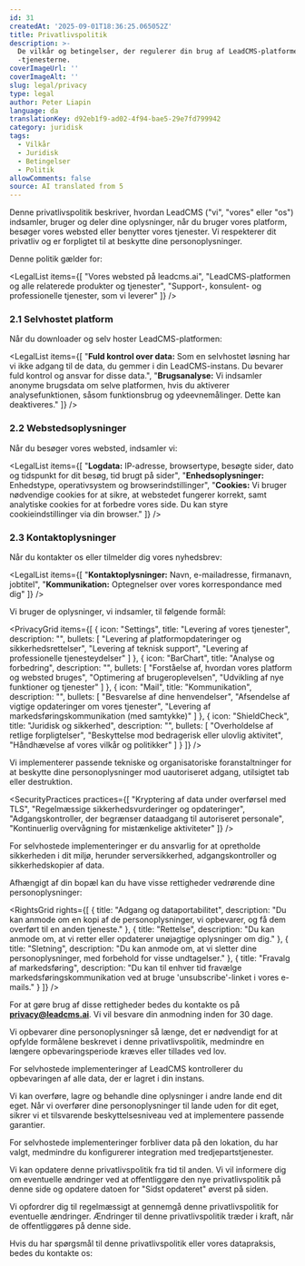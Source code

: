 ```yaml
---
id: 31
createdAt: '2025-09-01T18:36:25.065052Z'
title: Privatlivspolitik
description: >-
  De vilkår og betingelser, der regulerer din brug af LeadCMS-platformen og
  -tjenesterne.
coverImageUrl: ''
coverImageAlt: ''
slug: legal/privacy
type: legal
author: Peter Liapin
language: da
translationKey: d92eb1f9-ad02-4f94-bae5-29e7fd799942
category: juridisk
tags:
  - Vilkår
  - Juridisk
  - Betingelser
  - Politik
allowComments: false
source: AI translated from 5
---
```


<LegalSection title="1. Introduktion">

Denne privatlivspolitik beskriver, hvordan LeadCMS ("vi", "vores" eller "os") indsamler, bruger og deler dine oplysninger, når du bruger vores platform, besøger vores websted eller benytter vores tjenester. Vi respekterer dit privatliv og er forpligtet til at beskytte dine personoplysninger.

Denne politik gælder for:

<LegalList items={[
  "Vores websted på leadcms.ai",
  "LeadCMS-platformen og alle relaterede produkter og tjenester",
  "Support-, konsulent- og professionelle tjenester, som vi leverer"
]} />

</LegalSection>

<LegalSection title="2. Oplysninger, vi indsamler">

### 2.1 Selvhostet platform

Når du downloader og selv hoster LeadCMS-platformen:

<LegalList items={[
  "<strong>Fuld kontrol over data:</strong> Som en selvhostet løsning har vi ikke adgang til de data, du gemmer i din LeadCMS-instans. Du bevarer fuld kontrol og ansvar for disse data.",
  "<strong>Brugsanalyse:</strong> Vi indsamler anonyme brugsdata om selve platformen, hvis du aktiverer analysefunktionen, såsom funktionsbrug og ydeevnemålinger. Dette kan deaktiveres."
]} />

### 2.2 Webstedsoplysninger

Når du besøger vores websted, indsamler vi:

<LegalList items={[
  "<strong>Logdata:</strong> IP-adresse, browsertype, besøgte sider, dato og tidspunkt for dit besøg, tid brugt på sider",
  "<strong>Enhedsoplysninger:</strong> Enhedstype, operativsystem og browserindstillinger",
  "<strong>Cookies:</strong> Vi bruger nødvendige cookies for at sikre, at webstedet fungerer korrekt, samt analytiske cookies for at forbedre vores side. Du kan styre cookieindstillinger via din browser."
]} />

### 2.3 Kontaktoplysninger

Når du kontakter os eller tilmelder dig vores nyhedsbrev:

<LegalList items={[
  "<strong>Kontaktoplysninger:</strong> Navn, e-mailadresse, firmanavn, jobtitel",
  "<strong>Kommunikation:</strong> Optegnelser over vores korrespondance med dig"
]} />

</LegalSection>

<LegalSection title="3. Hvordan vi bruger dine oplysninger">

Vi bruger de oplysninger, vi indsamler, til følgende formål:

<PrivacyGrid items={[
  {
    icon: "Settings",
    title: "Levering af vores tjenester",
    description: "",
    bullets: [
      "Levering af platformopdateringer og sikkerhedsrettelser",
      "Levering af teknisk support",
      "Levering af professionelle tjenesteydelser"
    ]
  },
  {
    icon: "BarChart",
    title: "Analyse og forbedring",
    description: "",
    bullets: [
      "Forståelse af, hvordan vores platform og websted bruges",
      "Optimering af brugeroplevelsen",
      "Udvikling af nye funktioner og tjenester"
    ]
  },
  {
    icon: "Mail",
    title: "Kommunikation",
    description: "",
    bullets: [
      "Besvarelse af dine henvendelser",
      "Afsendelse af vigtige opdateringer om vores tjenester",
      "Levering af markedsføringskommunikation (med samtykke)"
    ]
  },
  {
    icon: "ShieldCheck",
    title: "Juridisk og sikkerhed",
    description: "",
    bullets: [
      "Overholdelse af retlige forpligtelser",
      "Beskyttelse mod bedragerisk eller ulovlig aktivitet",
      "Håndhævelse af vores vilkår og politikker"
    ]
  }
]} />

</LegalSection>

<LegalSection title="4. Datasikkerhed">

Vi implementerer passende tekniske og organisatoriske foranstaltninger for at beskytte dine personoplysninger mod uautoriseret adgang, utilsigtet tab eller destruktion.

<SecurityPractices practices={[
  "Kryptering af data under overførsel med TLS",
  "Regelmæssige sikkerhedsvurderinger og opdateringer",
  "Adgangskontroller, der begrænser dataadgang til autoriseret personale",
  "Kontinuerlig overvågning for mistænkelige aktiviteter"
]} />

For selvhostede implementeringer er du ansvarlig for at opretholde sikkerheden i dit miljø, herunder serversikkerhed, adgangskontroller og sikkerhedskopier af data.

</LegalSection>

<LegalSection title="5. Dine rettigheder og valg">

Afhængigt af din bopæl kan du have visse rettigheder vedrørende dine personoplysninger:

<RightsGrid rights={[
  {
    title: "Adgang og dataportabilitet",
    description: "Du kan anmode om en kopi af de personoplysninger, vi opbevarer, og få dem overført til en anden tjeneste."
  },
  {
    title: "Rettelse",
    description: "Du kan anmode om, at vi retter eller opdaterer unøjagtige oplysninger om dig."
  },
  {
    title: "Sletning",
    description: "Du kan anmode om, at vi sletter dine personoplysninger, med forbehold for visse undtagelser."
  },
  {
    title: "Fravalg af markedsføring",
    description: "Du kan til enhver tid fravælge markedsføringskommunikation ved at bruge 'unsubscribe'-linket i vores e-mails."
  }
]} />

For at gøre brug af disse rettigheder bedes du kontakte os på **privacy@leadcms.ai**. Vi vil besvare din anmodning inden for 30 dage.

</LegalSection>

<LegalSection title="6. Opbevaring af data">

Vi opbevarer dine personoplysninger så længe, det er nødvendigt for at opfylde formålene beskrevet i denne privatlivspolitik, medmindre en længere opbevaringsperiode kræves eller tillades ved lov.

For selvhostede implementeringer af LeadCMS kontrollerer du opbevaringen af alle data, der er lagret i din instans.

</LegalSection>

<LegalSection title="7. Internationale dataoverførsler">

Vi kan overføre, lagre og behandle dine oplysninger i andre lande end dit eget. Når vi overfører dine personoplysninger til lande uden for dit eget, sikrer vi et tilsvarende beskyttelsesniveau ved at implementere passende garantier.

For selvhostede implementeringer forbliver data på den lokation, du har valgt, medmindre du konfigurerer integration med tredjepartstjenester.

</LegalSection>

<LegalSection title="8. Ændringer i denne politik">

Vi kan opdatere denne privatlivspolitik fra tid til anden. Vi vil informere dig om eventuelle ændringer ved at offentliggøre den nye privatlivspolitik på denne side og opdatere datoen for "Sidst opdateret" øverst på siden.

Vi opfordrer dig til regelmæssigt at gennemgå denne privatlivspolitik for eventuelle ændringer. Ændringer til denne privatlivspolitik træder i kraft, når de offentliggøres på denne side.

</LegalSection>

<LegalSection title="9. Kontakt os">

Hvis du har spørgsmål til denne privatlivspolitik eller vores datapraksis, bedes du kontakte os:

<ContactInfo type="email" value="privacy@leadcms.ai" label="E-mail" />

</LegalSection>
